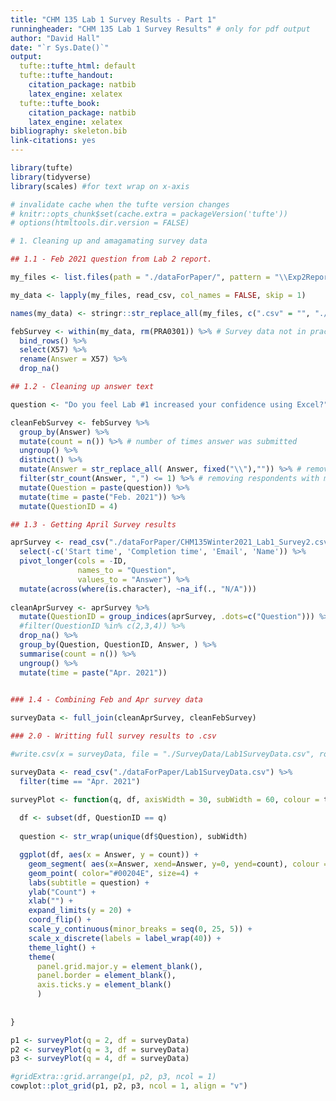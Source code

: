 ```yaml
---
title: "CHM 135 Lab 1 Survey Results - Part 1"
runningheader: "CHM 135 Lab 1 Survey Results" # only for pdf output
author: "David Hall"
date: "`r Sys.Date()`"
output:
  tufte::tufte_html: default
  tufte::tufte_handout:
    citation_package: natbib
    latex_engine: xelatex
  tufte::tufte_book:
    citation_package: natbib
    latex_engine: xelatex
bibliography: skeleton.bib
link-citations: yes
---
```


```r
library(tufte)
library(tidyverse)
library(scales) #for text wrap on x-axis

# invalidate cache when the tufte version changes
# knitr::opts_chunk$set(cache.extra = packageVersion('tufte'))
# options(htmltools.dir.version = FALSE)
```

```r
# 1. Cleaning up and amagamating survey data

## 1.1 - Feb 2021 question from Lab 2 report.

my_files <- list.files(path = "./dataForPaper/", pattern = "\\Exp2Report.csv$", full.names = TRUE)

my_data <- lapply(my_files, read_csv, col_names = FALSE, skip = 1)

names(my_data) <- stringr::str_replace_all(my_files, c(".csv" = "", "./SurveyData/" = "", "_Exp2Report" = ""))

febSurvey <- within(my_data, rm(PRA0301)) %>% # Survey data not in practical PRA0301
  bind_rows() %>%
  select(X57) %>%
  rename(Answer = X57) %>%
  drop_na() 

## 1.2 - Cleaning up answer text

question <- "Do you feel Lab #1 increased your confidence using Excel?"

cleanFebSurvey <- febSurvey %>%
  group_by(Answer) %>%
  mutate(count = n()) %>% # number of times answer was submitted
  ungroup() %>%
  distinct() %>% 
  mutate(Answer = str_replace_all( Answer, fixed("\\"),"")) %>% # removing backslash from answers
  filter(str_count(Answer, ",") <= 1) %>% # removing respondents with multiple answers 
  mutate(Question = paste(question)) %>%
  mutate(time = paste("Feb. 2021")) %>%
  mutate(QuestionID = 4)

## 1.3 - Getting April Survey results 

aprSurvey <- read_csv("./dataForPaper/CHM135Winter2021_Lab1_Survey2.csv") %>%
  select(-c('Start time', 'Completion time', 'Email', 'Name')) %>%
  pivot_longer(cols = -ID,
               names_to = "Question", 
               values_to = "Answer") %>%
  mutate(across(where(is.character), ~na_if(., "N/A")))  
  
cleanAprSurvey <- aprSurvey %>%  
  mutate(QuestionID = group_indices(aprSurvey, .dots=c("Question"))) %>%
  #filter(QuestionID %in% c(2,3,4)) %>%
  drop_na() %>%
  group_by(Question, QuestionID, Answer, ) %>%
  summarise(count = n()) %>%
  ungroup() %>%
  mutate(time = paste("Apr. 2021"))
  

### 1.4 - Combining Feb and Apr survey data 

surveyData <- full_join(cleanAprSurvey, cleanFebSurvey) 

### 2.0 - Writting full survey results to .csv

#write.csv(x = surveyData, file = "./SurveyData/Lab1SurveyData.csv", row.names = FALSE)

```

```r

surveyData <- read_csv("./dataForPaper/Lab1SurveyData.csv") %>%
  filter(time == "Apr. 2021")

surveyPlot <- function(q, df, axisWidth = 30, subWidth = 60, colour = time){
  
  df <- subset(df, QuestionID == q) 
  
  question <- str_wrap(unique(df$Question), subWidth)

  ggplot(df, aes(x = Answer, y = count)) +
    geom_segment( aes(x=Answer, xend=Answer, y=0, yend=count), colour = "#BB133E") +
    geom_point( color="#00204E", size=4) +
    labs(subtitle = question) +
    ylab("Count") +
    xlab("") +
    expand_limits(y = 20) +
    coord_flip() +
    scale_y_continuous(minor_breaks = seq(0, 25, 5)) +
    scale_x_discrete(labels = label_wrap(40)) +
    theme_light() +
    theme(
      panel.grid.major.y = element_blank(),
      panel.border = element_blank(),
      axis.ticks.y = element_blank()
      )
    
   
}

p1 <- surveyPlot(q = 2, df = surveyData)
p2 <- surveyPlot(q = 3, df = surveyData)
p3 <- surveyPlot(q = 4, df = surveyData)

#gridExtra::grid.arrange(p1, p2, p3, ncol = 1)
cowplot::plot_grid(p1, p2, p3, ncol = 1, align = "v")
```


